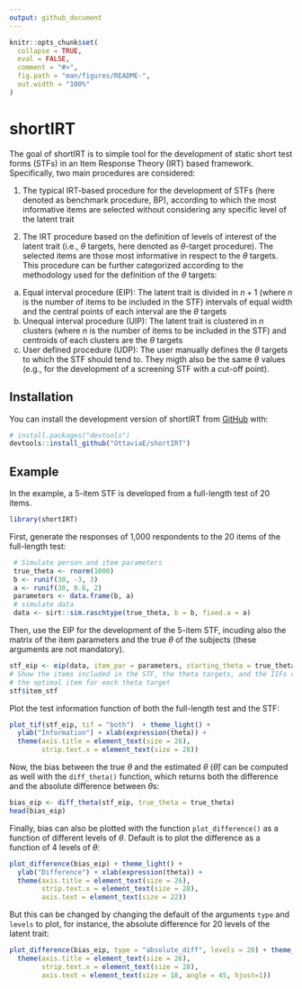 ```yaml
---
output: github_document
---
```


<!-- README.md is generated from README.Rmd. Please edit that file -->

```r
knitr::opts_chunk$set(
  collapse = TRUE,
  eval = FALSE,
  comment = "#>",
  fig.path = "man/figures/README-",
  out.width = "100%"
)
```

# shortIRT

<!-- badges: start -->
<!-- badges: end -->

The goal of shortIRT is to simple tool for the development of static short test forms (STFs) in an Item Response Theory (IRT) based framework. Specifically, two main procedures are considered: 

1. The typical IRT-based procedure for the development of STFs (here denoted as benchmark procedure, BP), according to which the most informative items are selected without considering any specific level of the latent trait

2. The IRT procedure based on the definition of levels of interest of the latent trait (i.e., $\theta$ targets, here denoted as $\theta$-target procedure). The selected items are those most informative in respect to the $\theta$ targets. This procedure can be further categorized according to the methodology used for the definition of the $\theta$ targets: 

  a. Equal interval procedure (EIP): The latent trait is divided in $n + 1$ (where $n$ is the number of items to be included in the STF) intervals of equal width and the central points of each interval are the $\theta$ targets
  b. Unequal interval procedure (UIP): The latent trait is clustered in $n$ clusters (where $n$ is the number of items to be included in the STF) and centroids of each clusters are the $\theta$ targets
  c. User defined procedure (UDP): The user manually defines the $\theta$ targets to which the STF should tend to. They migth also be the same $\theta$ values (e.g., for the development of a screening STF with a cut-off point).

## Installation

You can install the development version of shortIRT from [GitHub](https://github.com/) with:

``` r
# install.packages("devtools")
devtools::install_github("OttaviaE/shortIRT")
```

## Example

In the example, a 5-item STF is developed from a full-length test of 20 items.

```r
library(shortIRT)
```

First, generate the responses of 1,000 respondents to the 20 items of the full-length test:  


```r
 # Simulate person and item parameters
 true_theta <- rnorm(1000)
 b <- runif(30, -3, 3)
 a <- runif(30, 0.6, 2)
 parameters <- data.frame(b, a)
 # simulate data
 data <- sirt::sim.raschtype(true_theta, b = b, fixed.a = a)
```

Then, use the EIP for the development of the 5-item STF, incuding also the matrix of the item parameters and the true $\theta$ of the subjects (these arguments are not mandatory).

```r
stf_eip <- eip(data, item_par = parameters, starting_theta = true_theta, num_item = 5)
# Show the items included in the STF, the theta targets, and the IIFs of 
# the optimal item for each theta target
stf$item_stf
```

Plot the test information function of both the full-length test and the STF: 

```r
plot_tif(stf_eip, tif = "both")  + theme_light() + 
  ylab("Information") + xlab(expression(theta)) + 
  theme(axis.title = element_text(size = 26), 
        strip.text.x = element_text(size = 28))
```

Now, the bias between the true $\theta$ and the estimated $\theta$ ($\hat{\theta}$) can be computed as well with the `diff_theta()` function, which returns both the difference and the absolute difference between $\theta$s: 
```r
bias_eip <- diff_theta(stf_eip, true_theta = true_theta)
head(bias_eip)
```

Finally, bias can also be plotted with the function `plot_difference()` as a function of different levels of $\theta$. Default is to plot the difference as a function of 4 levels of $\theta$:

```r
plot_difference(bias_eip) + theme_light() + 
  ylab("Difference") + xlab(expression(theta)) + 
  theme(axis.title = element_text(size = 26), 
        strip.text.x = element_text(size = 28), 
        axis.text = element_text(size = 22))
```

But this can be changed by changing the default of the arguments `type` and `levels` to plot, for instance, the absolute difference for 20 levels of the latent trait: 

```r
plot_difference(bias_eip, type = "absolute_diff", levels = 20) + theme_light()  + xlab(expression(theta)) + 
  theme(axis.title = element_text(size = 26), 
        strip.text.x = element_text(size = 28), 
        axis.text = element_text(size = 18, angle = 45, hjust=1))
```
